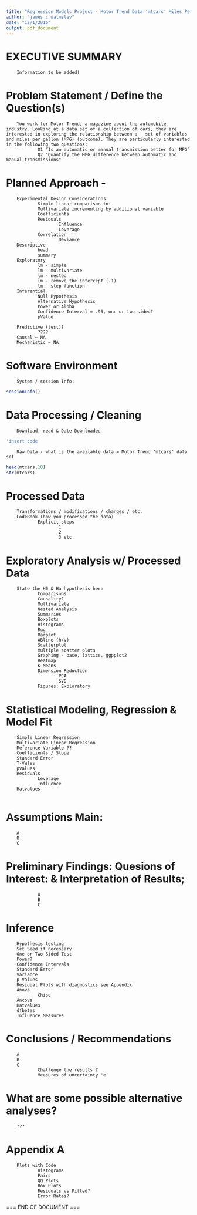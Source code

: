 ```yaml
---
title: "Regression Models Project - Motor Trend Data 'mtcars' Miles Per Gallon Analysis"
author: "james c walmsley"
date: "12/1/2016"
output: pdf_document
---
```

# EXECUTIVE SUMMARY
        Information to be added!





# Problem Statement / Define the Question(s)
        You work for Motor Trend, a magazine about the automobile industry. Looking at a data set of a collection of cars, they are interested in exploring the relationship between a   set of variables and miles per gallon (MPG) (outcome). They are particularly interested         in the following two questions:
                Q1 “Is an automatic or manual transmission better for MPG”
                Q2 "Quantify the MPG difference between automatic and manual transmissions"
# Planned Approach -
        Experimental Design Considerations
                Simple linear comparison to:
                Multivariate incrementing by additional variable 
                Coefficients 
                Residuals
                        Influence
                        Leverage
                Correlation
                        Deviance
        Descriptive
                head
                summary
        Exploratory
                lm - simple
                lm - multivariate
                lm - nested
                lm - remove the intercept (-1)
                lm - step function 
        Inferential
                Null Hypothesis
                Alternative Hypothesis
                Power or Alpha
                Confidence Interval = .95, one or two sided?
                pValue
                
        Predictive (test)?
                ????
        Causal ~ NA
        Mechanistic ~ NA

# Software Environment
        System / session Info:
```r
sessionInfo()
```

# Data Processing / Cleaning
        Download, read & Date Downloaded
```r
'insert code'
```
        
        Raw Data - what is the available data = Motor Trend 'mtcars' data set
```r
head(mtcars,10)
str(mtcars)
```

# Processed Data
        Transformations / modifications / changes / etc.
        CodeBook (how you processed the data)
                Explicit steps
                        1
                        2
                        3 etc.

# Exploratory Analysis w/ Processed Data
        State the H0 & Ha hypothesis here
                Comparisons
                Causality?
                Multivariate
                Nested Analysis
                Summaries
                Boxplots
                Histograms
                Rug
                Barplot
                ABline (h/v)
                Scatterplot
                Multiple scatter plots
                Graphing - base, lattice, ggpplot2
                Heatmap
                K-Means
                Dimension Reduction
                        PCA
                        SVD
                Figures: Exploratory

# Statistical Modeling, Regression & Model Fit
        Simple Linear Regression
        Multivariate Linear Regression
        Reference Variable ??
        Coefficients / Slope
        Standard Error
        T-Vales
        pValues
        Residuals
                Leverage
                Influence
        Hatvalues
        

# Assumptions Main:
        A     
        B
        C

# Preliminary Findings: Quesions of Interest: & Interpretation of Results;
                A
                B
                C

# Inference
        Hypothesis testing
        Set Seed if necessary
        One or Two Sided Test
        Power?
        Confidence Intervals
        Standard Error
        Variance
        p-Values
        Residual Plots with diagnostics see Appendix
        Anova
                Chisq
        Ancova
        Hatvalues
        dfbetas
        Influence Measures

# Conclusions / Recommendations  
        A
        B
        C
                Challenge the results ?
                Measures of uncertainty 'e'
# What are some possible alternative analyses?
        ???

# Appendix A
        Plots with Code
                Histograms
                Pairs
                QQ Plots
                Box Plots
                Residuals vs Fitted?
                Error Rates?

===
END OF DOCUMENT
===

